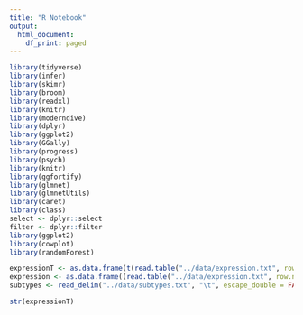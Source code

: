 ```yaml
---
title: "R Notebook"
output:
  html_document:
    df_print: paged
---
```

```r
library(tidyverse)
library(infer)
library(skimr)
library(broom)
library(readxl)
library(knitr)
library(moderndive)
library(dplyr)
library(ggplot2)
library(GGally)
library(progress)
library(psych)
library(knitr)
library(ggfortify)
library(glmnet)
library(glmnetUtils)
library(caret)
library(class)
select <- dplyr::select
filter <- dplyr::filter
library(ggplot2)
library(cowplot)
library(randomForest)
```

```r
expressionT <- as.data.frame(t(read.table("../data/expression.txt", row.names=1 )))
expression <- as.data.frame((read.table("../data/expression.txt", row.names=1 )))
subtypes <- read_delim("../data/subtypes.txt", "\t", escape_double = FALSE, trim_ws = TRUE)
```

```r
str(expressionT)

```



